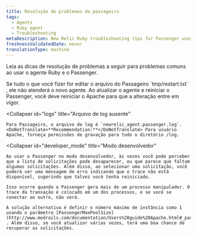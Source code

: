 ```yaml
---
title: Resolução de problemas do passageiro
tags:
  - Agents
  - Ruby agent
  - Troubleshooting
metaDescription: New Relic Ruby troubleshooting tips for Passenger users.
freshnessValidatedDate: never
translationType: machine
---
```


Leia as dicas de resolução de problemas a seguir para problemas comuns ao usar o agente Ruby e o Passenger.

<CollapserGroup>
  <Collapser
    id="agent"
    title="Reiniciando o agente"
  >
    Se tudo o que você fizer for editar o arquivo do Passageiro `tmp/restart.txt` , ele não atenderá o novo agente. Ao atualizar o agente e reiniciar o Passenger, você deve reiniciar o Apache para que a alteração entre em vigor.
  </Collapser>

  <Collapser
    id="logs"
    title="Arquivo de log ausente"
  >
    Para Passageiro, o arquivo de log é `newrelic_agent.passenger.log`. <DoNotTranslate>**Recommendation:**</DoNotTranslate> Para usuário Apache, forneça permissões de gravação para todo o diretório /log.
  </Collapser>

  <Collapser
    id="developer_mode"
    title="Modo desenvolvedor"
  >
    Ao usar o Passenger no modo desenvolvedor, às vezes você pode perceber que a lista de solicitações pode desaparecer, ou que parece que faltam algumas solicitações. Além disso, ao selecionar uma solicitação, você poderá ver uma mensagem de erro indicando que o trace não está disponível, sugerindo que talvez você tenha reiniciado.

    Isso ocorre quando o Passenger gera mais de um processo manipulador. O trace da transação é colocado em um dos processos, e se você se conectar ao outro, não verá.

    A solução alternativa é definir o número máximo de instância como 1 usando o parâmetro [PassengerMaxPoolSize](http://www.modrails.com/documentation/Users%20guide%20Apache.html#_passengermaxpoolsize_lt_integer_gt) . Além disso, se você atualizar várias vezes, terá uma boa chance de recuperar as solicitações.
  </Collapser>
</CollapserGroup>